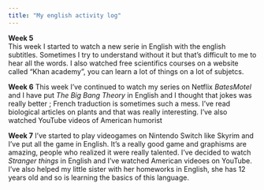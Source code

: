 ```yaml
---
title: "My english activity log"
---
```


**Week 5**  
This week I started to watch a new serie in English with the english subtitles. Sometimes I try to understand without it but that's difficult to me to hear all the words. 
I also watched free scientifics courses on a website called "Khan academy", you can learn a lot of things on a lot of subjetcs.  

**Week 6**
This week I've continued to watch my series on Netflix *BatesMotel* and I have put *The Big Bang Theory* in English and I thought that jokes was really better ; French traduction is sometimes such a mess. I've read biological articles on plants and that was really interesting. I've also watched YouTube videos of American humorist  

**Week 7**
I've started to play videogames on Nintendo Switch like Skyrim and I've put all the game in English. It's a really good game and graphisms are amazing, people who realized it were really talented. I've decided to watch *Stranger things* in English and I've watched American videoes on YouTube. I've also helped my little sister with her homeworks in English, she has 12 years old and so is learning the basics of this language.  
